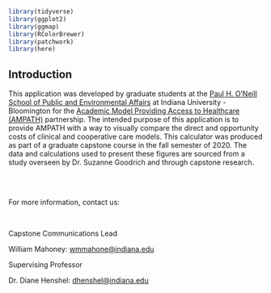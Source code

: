 
<html lang="en">
```r
library(tidyverse)
library(ggplot2)
library(ggmap)
library(RColorBrewer)
library(patchwork)
library(here)
```
<head>
</head>
<body>
<h2>Introduction</h2>
<p>This application was developed by graduate students at the <a href="https://oneill.indiana.edu">Paul H. O'Neill School of Public and Environmental Affairs</a> at Indiana University - Bloomington for the <a href="https://www.ampathkenya.org/">Academic Model Providing Access to Healthcare (AMPATH)</a> partnership. The intended purpose of this application is to provide AMPATH with a way to visually compare the direct and opportunity costs of clinical and cooperative care models. This calculator was produced as part of a graduate capstone course in the fall semester of 2020. The data and calculations used to present these figures are sourced from a study overseen by Dr. Suzanne Goodrich and through capstone research.</p>
<br>
<br>
<p>For more information, contact us:</p>
<br>
<p>Capstone Communications Lead</p>
<p>William Mahoney: <a href="mailto:wmmahone@indiana.edu">wmmahone@indiana.edu</a></p>
<p>Supervising Professor</p>
<p>Dr. Diane Henshel: <a href="mailto:dhenshel@indiana.edu">dhenshel@indiana.edu</a></p>
</body>
</html>
